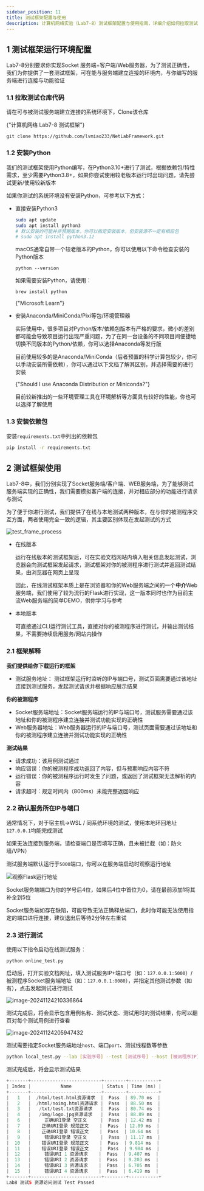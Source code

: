 ```yaml
---
sidebar_position: 11
title: 测试框架配置与使用
description: 计算机网络实验（Lab7-8）测试框架配置与使用指南，详细介绍如何拉取测试仓库、安装和配置所需的 Python 运行环境，并提供针对 Linux、macOS 和 Windows 的具体安装指导。
---
```



## 1 测试框架运行环境配置

Lab7-8分别要求你实现Socket 服务端+客户端/Web服务器，为了测试正确性，我们为你提供了一套测试框架，可在能与服务端建立连接的环境内，与你编写的服务端进行连接与功能验证

### 1.1 拉取测试仓库代码

请在可与被测试服务端建立连接的系统环境下，Clone该仓库

<LinkCard title="编程实验测试框架" url="https://github.com/lvmiao233/NetLabFramework"  icon="https://github.githubassets.com/favicons/favicon.svg">
    {"计算机网络 Lab7-8 测试框架"}
</LinkCard>

```
git clone https://github.com/lvmiao233/NetLabFramework.git
```

### 1.2 安装Python

我们的测试框架使用Python编写，在Python3.10+进行了测试，根据依赖包/特性需求，至少需要Python3.8+，如果你尝试使用较老版本运行时出现问题，请先尝试更新/使用较新版本

如果你测试的系统环境没有安装Python，可参考以下方式：

* 直接安装Python3

  <Tabs className="unique-tabs"  groupId="operating-systems">
  <TabItem value="Linux">

  ```bash
  sudo apt update
  sudo apt install python3
  # 默认安装的可能并非预期版本，你可以指定安装版本，但安装源不一定有相应包
  # sudo apt install python3.12
  ```

  </TabItem>
  <TabItem value="macOS">

  macOS通常自带一个较老版本的Python，你可以使用以下命令检查安装的Python版本

  ```
  python --version
  ```

  如果需要安装Python，请使用：

  ```
  brew install python
  ```

  </TabItem>
  <TabItem value="Windows">

  <LinkCard title="在Windows上使用Python" url="https://learn.microsoft.com/zh-cn/windows/python/beginners" icon="https://learn.microsoft.com/favicon.ico">
      {"Microsoft Learn"}
  </LinkCard>

  </TabItem>
  </Tabs>

* 安装Anaconda/MiniConda/Pixi等包/环境管理器

  实际使用中，很多项目对Python版本/依赖包版本有严格的要求，微小的差别都可能会导致项目运行出现严重问题，为了在同一台设备的不同项目间便捷地切换不同版本的Python/依赖，你可以选择Anaconda等发行版

  目前使用较多的是Anaconda/MiniConda（后者预置的科学计算包较少，你可以手动安装所需依赖），你可以通过以下文档了解其区别，并选择需要的进行安装

  <LinkCard title="Anaconda Documentation" url="https://docs.anaconda.com/distro-or-miniconda/"  icon="https://docs.anaconda.com/_static/img/favicon.ico">
      {"Should I use Anaconda Distribution or Miniconda?"}
  </LinkCard>

  目前较新推出的一些环境管理工具在环境解析等方面具有较好的性能，你也可以选择了解使用

### 1.3 安装依赖包

安装`requirements.txt`中列出的依赖包

```bash
pip install -r requirements.txt
```



## 2 测试框架使用

Lab7-8中，我们分别实现了Socket服务端/客户端、WEB服务端，为了能够测试服务端实现的正确性，我们需要模拟客户端的连接，并对相应部分的功能进行请求与测试

为了便于你进行测试，我们提供了在线与本地测试两种版本，在与你的被测程序交互方面，两者使用完全一致的逻辑，其主要区别体现在发起测试的方式

![test_frame_process](img/test_frame_process.png)

* 在线版本

  运行在线版本的测试框架后，可在实验文档网站内填入相关信息发起测试，浏览器会向测试框架发起请求，测试框架对你的被测程序进行测试并返回测试结果，由浏览器在网页上呈现

  因此，在线测试框架本质上是在浏览器和你的Web服务端之间的一个**中介**Web服务端，我们使用了较为流行的Flask进行实现，这一版本同时也作为目前主流Web服务端的简单DEMO，供你学习与参考

* 本地版本

  可直接通过CLI运行测试工具，直接对你的被测程序进行测试，并输出测试结果，不需要持续启用服务/网站内操作

### 2.1 框架解释

**我们提供给你下载运行的框架**
* 测试服务地址： 测试框架运行时监听的IP与端口号，测试页面需要通过该地址连接到测试服务，发起测试请求并根据响应展示结果

**你的被测程序**
* Socket服务端地址：Socket服务端运行的IP与端口号，测试服务需要通过该地址和你的被测程序建立连接并测试功能实现的正确性
* Web服务器地址：Web服务器运行的IP与端口号，测试页面需要通过该地址和你的被测程序建立连接并测试功能实现的正确性

**测试结果**
* 请求成功：该用例测试通过
* 响应错误：你的被测程序成功返回了内容，但与预期响应内容不符
* 运行错误：你的被测程序运行时发生了问题，或返回了测试框架无法解析的内容
* 请求超时：规定时间内（800ms）未能完整返回响应

### 2.2 确认服务所在IP与端口

通常情况下，对于宿主机→WSL / 同系统环境的测试，使用本地环回地址`127.0.0.1`均能完成测试

如果无法连接到服务端，请检查端口是否填写正确，且未被拦截（如：防火墙/VPN）

测试服务端默认运行于`5000`端口，你可以在服务端启动时观察运行地址

![观察Flask运行地址](img/image-20241013025133530.png)

Socket服务端端口为你的学号后4位，如果后4位中首位为0，请在最前添加1将其补全到5位

Socket服务端如存在缺陷，可能导致无法正确释放端口，此时你可能无法使用指定的端口进行连接，建议退出后等待2分钟左右重试

### 2.3 进行测试

<Tabs className="unique-tabs">
<TabItem value="在线测试">

使用以下指令启动在线测试服务：

```
python online_test.py
```

启动后，打开实验文档网址，填入测试服务IP+端口号（如：`127.0.0.1:5000`）/被测程序Socket服务端地址（如：`127.0.0.1:8080`），并指定其他测试参数（如有），点击发起测试进行测试

![image-20241124210336864](img/image-20241124210336864.png)

测试完成后，将会显示包含用例名称、测试状态、测试用时的测试结果，你可以翻页对每个测试用例进行查看

![image-20241124205947432](img/image-20241124205947432.png)

</TabItem>
<TabItem value="本地测试">

测试需要指定Socket服务端地址`host`、端口`port`、测试线程数等参数

```bash
python local_test.py --lab [实验序号] --test [测试序号] --host [被测程序IP] --port [被测程序端口] --threads [测试使用线程数]
```

测试完成后，将会显示测试结果

```kotlin
+-------+--------------------------+--------+-----------+
| Index |           Name           | Status | Time (ms) |
+-------+--------------------------+--------+-----------+
|   1   |  /html/test.html资源请求  |  Pass  | 89.70 ms  |
|   2   |  /html/noimg.html资源请求 |  Pass  | 88.50 ms  |
|   3   |   /txt/test.txt资源请求   |  Pass  | 80.74 ms  |
|   4   |   /img/logo.jpg资源请求   |  Pass  | 88.89 ms  |
|   6   |     正确URI登录 空正文     |  Pass  | 12.42 ms  |
|   7   |    正确URI登录 规范正文    |  Pass  | 12.89 ms  |
|   8   |    正确URI登录 错误正文    |  Pass  | 10.64 ms  |
|   9   |     错误URI登录 空正文     |  Pass  | 11.17 ms  |
|  10   |    错误URI登录 规范正文    |  Pass  | 9.814 ms  |
|  11   |    错误URI登录 错误正文    |  Pass  | 9.984 ms  |
|  12   |     错误URI 1 资源请求    |  Pass  | 9.407 ms  |
|  13   |     错误URI 2 资源请求    |  Pass  | 9.203 ms  |
|  14   |     错误URI 3 资源请求    |  Pass  | 6.705 ms  |
|  15   |     错误URI 4 资源请求    |  Pass  | 6.419 ms  |
+-------+--------------------------+--------+-----------+
Lab8 测试5 资源访问测试 Test Passed
```

</TabItem>
</Tabs>
